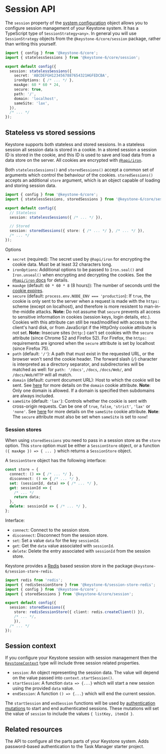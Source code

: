 
# Session API

The `session` property of the [system configuration](./config) object allows you to configure session management of your Keystone system.
It has a TypeScript type of `SessionStrategy<any>`.
In general you will use `SessionStrategy` objects from the `@keystone-6/core/session` package, rather than writing this yourself.

```typescript
import { config } from '@keystone-6/core';
import { statelessSessions } from '@keystone-6/core/session';

export default config({
  session: statelessSessions({
    secret: 'ABCDEFGH1234567887654321HGFEDCBA',
    ironOptions: { /* ... */ },
    maxAge: 60 * 60 * 24,
    secure: true,
    path: '/',
    domain: 'localhost',
    sameSite: 'lax',
  }),
  /* ... */
});
```

## Stateless vs stored sessions

Keystone supports both stateless and stored sessions.
In a stateless session all session data is stored in a cookie.
In a stored session a session ID is stored in the cookie, and this ID is used to save and load data from a data store on the server.
All cookies are encrypted with [`@hapi/iron`](https://hapi.dev/module/iron/).

Both `statelessSessions()` and `storedSessions()` accept a common set of arguments which control the behaviour of the cookies.
`storedSessions()` accepts an additional `store` argument, which is an object capable of loading and storing session data.

```typescript
import { config } from '@keystone-6/core';
import { statelessSessions, storedSessions } from '@keystone-6/core/session';

export default config({
  // Stateless
  session: statelessSessions({ /* ... */ }),

  // Stored
  session: storedSessions({ store: { /* ... */ }, /* ... */ }),
  /* ... */
});
```

Options

- `secret` (required): The secret used by `@hapi/iron` for encrypting the cookie data. Must be at least 32 characters long.
- `ironOptions`: Additional options to be passed to `Iron.seal()` and `Iron.unseal()` when encrypting and decrypting the cookies.
  See the [`@hapi/iron` docs](https://hapi.dev/module/iron/api/?v=6.0.0#options) for details.
- `maxAge` (default: `60 * 60 * 8` (8 hours)): The number of seconds until the [cookie expires](https://developer.mozilla.org/en-US/docs/Web/HTTP/Headers/Set-Cookie).
- `secure` (default: `process.env.NODE_ENV === 'production`): If `true`, the cookie is only sent to the server when a request is made with the `https:` scheme (except on localhost), and therefore is more resistent to man-in-the-middle attacks.
  **Note:** Do not assume that `secure` prevents all access to sensitive information in cookies (session keys, login details, etc.).
  Cookies with this attribute can still be read/modified with access to the client's hard disk, or from JavaScript if the HttpOnly cookie attribute is not set.
  **Note:** Insecure sites (`http:`) can't set cookies with the `secure` attribute (since Chrome 52 and Firefox 52).
  For Firefox, the `https:` requirements are ignored when the `secure` attribute is set by localhost (since Firefox 75).
- `path` (default: `'/'`): A path that must exist in the requested URL, or the browser won't send the cookie header.
  The forward slash (`/`) character is interpreted as a directory separator, and subdirectories will be matched as well: for `path: '/docs'`, `/docs`, `/docs/Web/`, and `/docs/Web/HTTP` will all match.
- `domain` (default: current document URL): Host to which the cookie will be sent. See [here](https://developer.mozilla.org/en-US/docs/Web/HTTP/Headers/Set-Cookie#attributes) for more details on the `domain` cookie attribute.
  **Note**: Only one domain is allowed. If a domain is specified then subdomains are always included.
- `sameSite` (default: `'lax'`): Controls whether the cookie is sent with cross-origin requests. Can be one of `true`, `false`, `'strict'`, `'lax'` or `'none'`. See [here](https://developer.mozilla.org/en-US/docs/Web/HTTP/Headers/Set-Cookie#attributes) for more details on the `sameSite` cookie attribute.
  **Note**: The `secure` attribute must also be set when `sameSite` is set to `none`!

### Session stores

When using `storedSessions` you need to pass in a session store as the `store` option.
This `store` option must be either a `SessionStore` object, or a function `({ maxAge }) => { ... }` which returns a `SessionStore` object.

A `SessionStore` object has the following interface:

```typescript
const store = {
  connect: () => { /* ... */ },
  disconnect: () => { /* ... */ },
  set: (sessionId, data) => { /* ... */ },
  get: sessionId => {
    /* ... */
    return data;
  },
  delete: sessionId => { /* ... */ },
};
```

Interface:

- `connect`: Connect to the session store.
- `disconnect`: Disconnect from the session store.
- `set`: Set a value `data` for the key `sessionId`.
- `get`: Get the `data` value associated with `sessionId`.
- `delete`: Delete the entry associated with `sessionId` from the session store.

Keystone provides a [Redis](https://redis.io/) based session store in the package `@keystone-6/session-store-redis`.

```typescript
import redis from 'redis';
import { redisSessionStore } from '@keystone-6/session-store-redis';
import { config } from '@keystone-6/core';
import { storedSessions } from '@keystone-6/core/session';

export default config({
  session: storedSessions({
    store: redisSessionStore({ client: redis.createClient() }),
    /* ... */,
    }),
  /* ... */
});
```

## Session context

If you configure your Keystone session with session management then the [`KeystoneContext`](./context) type will include three session related properties.

- `session`: An object representing the session data. The value will depend on the value passed into `context.startSession()`.
- `startSession`: A function `data => {...}` which will start a new session using the provided `data` value.
- `endSession`: A function `() => {...}` which will end the current session.

The `startSession` and `endSession` functions will be used by [authentication mutations](./auth) to start and end authenticated sessions.
These mutations will set the value of `session` to include the values `{ listKey, itemId }`.

## Related resources

<RelatedContent>
  <Well
    heading="Config API Reference"
    href="/docs/apis/config"
    >
    The API to configure all the parts parts of your Keystone system.
  </Well>
  <Well
    heading="Example Project: Authentication"
    href="https://github.com/keystonejs/keystone/tree/main/examples/with-auth"
    target="_blank"
    rel="noopener noreferrer"
    >
    Adds password-based authentication to the Task Manager starter project.
  </Well>
</RelatedContent>


